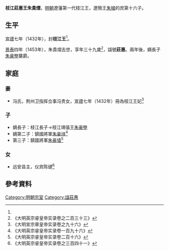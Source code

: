 '''枝江莊惠王朱貴熠'''{{BD|1415年||1453年||catIdx=Z朱}}，[[明朝|明朝]]遼藩第一代枝江王，遼簡王[[朱植|朱植]]的庶第十六子。

==生平==
[[宣德|宣德]]七年（1432年），封'''枝江王'''<ref name=xd/>。

[[景泰|景泰]]四年（1453年），朱貴熠去世，享年三十九歲<ref>《大明英宗睿皇帝实录卷之二百三十三》</ref>，諡號'''莊惠'''。兩年後，嫡長子[[朱豪壂|朱豪壂]]襲爵。

==家庭==
===妻===
*冯氏，荆州卫指挥佥事冯贵女，[[宣德|宣德]]七年（1432年）冊為枝江王妃<ref name=xd>《大明宣宗章皇帝实录卷之九十六》</ref>

===子===
*嫡長子：枝江長子→枝江靖僖王[[朱豪壂|朱豪壂]]
*嫡第二子：鎮國將軍[[朱豪垑|朱豪垑]]<ref>《大明英宗睿皇帝实录卷一百九十六》</ref>
*第三子：鎮國將軍[[朱豪墙|朱豪墙]]<ref>《大明英宗睿皇帝实录卷二百十六》</ref>

===女===
*远安县主，仪宾陈键<ref>《大明英宗睿皇帝实录卷之三百四十一》</ref>

==參考資料==
{{reflist|2}}

{{s-start}}
{{s-none|無|[[明朝|明政府]]封之}}
{{s-ttl|title=[[明朝藩王列表_(遼王系)#枝江國|明枝江國國王]]|years=1432年－1453年}}
{{s-aft|after=子靖僖王[[朱豪壂|朱豪壂]]}}
{{end}}

[[Category:明朝宗室|Category:明朝宗室]]
[[Category:諡莊惠|Category:諡莊惠]]